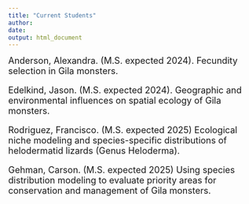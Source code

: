 ```yaml
---
title: "Current Students"
author:
date: 
output: html_document
---
```

<font size="4">
Anderson, Alexandra. (M.S. expected 2024). Fecundity selection in Gila monsters.

Edelkind, Jason. (M.S. expected 2024). Geographic and environmental influences on spatial ecology of Gila monsters.

Rodriguez, Francisco. (M.S. expected 2025) Ecological niche modeling and species-specific distributions of helodermatid lizards (Genus Heloderma).

Gehman, Carson. (M.S. expected 2025) Using species distribution modeling to evaluate priority areas for conservation and management of Gila monsters.


